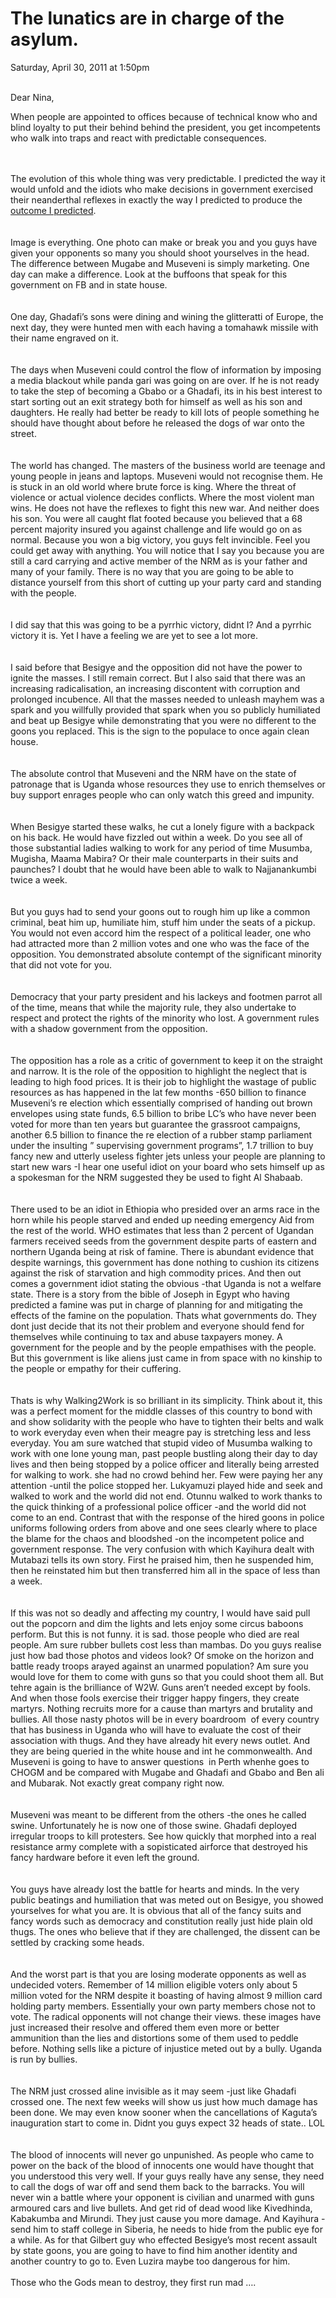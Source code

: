 # The lunatics are in charge of the asylum.

Saturday, April 30, 2011 at 1:50pm

   
Dear Nina,

When people are appointed to offices because of technical know who and blind loyalty to put their behind behind the president, you get incompetents who walk into traps and react with predictable consequences.

   
   
The evolution of this whole thing was very predictable. I predicted the way it would unfold and the idiots who make decisions in government exercised their neanderthal reflexes in exactly the way I predicted to produce the [outcome I predicted](http://www.facebook.com/note.php?note_id=10150150846997681).    
   
   
Image is everything. One photo can make or break you and you guys have given your opponents so many you should shoot yourselves in the head. The difference between Mugabe and Museveni is simply marketing. One day can make a difference. Look at the buffoons that speak for this government on FB and in state house.   
   
   
One day, Ghadafi's sons were dining and wining the glitteratti of Europe, the next day, they were hunted men with each having a tomahawk missile with their name engraved on it.  
   
   
The days when Museveni could control the flow of information by imposing a media blackout while panda gari was going on are over. If he is not ready to take the step of becoming a Gbabo or a Ghadafi, its in his best interest to start sorting out an exit strategy both for himself as well as his son and daughters. He really had better be ready to kill lots of people something he should have thought about before he released the dogs of war onto the street.  
   
   
The world has changed. The masters of the business world are teenage and young people in jeans and laptops. Museveni would not recognise them. He is stuck in an old world where brute force is king. Where the threat of violence or actual violence decides conflicts. Where the most violent man wins. He does not have the reflexes to fight this new war. And neither does his son. You were all caught flat footed because you believed that a 68 percent majority insured you against challenge and life would go on as normal. Because you won a big victory, you guys felt invincible. Feel you could get away with anything. You will notice that I say you because you are still a card carrying and active member of the NRM as is your father and many of your family. There is no way that you are going to be able to distance yourself from this short of cutting up your party card and standing with the people.  
   
   
I did say that this was going to be a pyrrhic victory, didnt I? And a pyrrhic victory it is. Yet I have a feeling we are yet to see a lot more.  
   
   
I said before that Besigye and the opposition did not have the power to ignite the masses. I still remain correct. But I also said that there was an increasing radicalisation, an increasing discontent with corruption and prolonged incubence. All that the masses needed to unleash mayhem was a spark and you willfully provided that spark when you so publicly humiliated and beat up Besigye while demonstrating that you were no different to the goons you replaced. This is the sign to the populace to once again clean house.   
   
   
The absolute control that Museveni and the NRM have on the state of patronage that is Uganda whose resources they use to enrich themselves or buy support enrages people who can only watch this greed and impunity.  
   
   
When Besigye started these walks, he cut a lonely figure with a backpack on his back. He would have fizzled out within a week. Do you see all of those substantial ladies walking to work for any period of time Musumba, Mugisha, Maama Mabira? Or their male counterparts in their suits and paunches? I doubt that he would have been able to walk to Najjanankumbi twice a week.   
   
   
But you guys had to send your goons out to rough him up like a common criminal, beat him up, humiliate him, stuff him under the seats of a pickup. You would not even accord him the respect of a political leader, one who had attracted more than 2 million votes and one who was the face of the opposition. You demonstrated absolute contempt of the significant minority that did not vote for you.  
   
   
Democracy that your party president and his lackeys and footmen parrot all of the time, means that while the majority rule, they also undertake to respect and protect the rights of the minority who lost. A government rules with a shadow government from the opposition.  
   
   
The opposition has a role as a critic of government to keep it on the straight and narrow. It is the role of the opposition to highlight the neglect that is leading to high food prices. It is their job to highlight the wastage of public resources as has happened in the lat few months -650 billion to finance Museveni's re election which essentially comprised of handing out brown envelopes using state funds, 6.5 billion to bribe LC's who have never been voted for more than ten years but guarantee the grassroot campaigns, another 6.5 billion to finance the re election of a rubber stamp parliament under the insulting " supervising government programs", 1.7 trillion to buy fancy new and utterly useless fighter jets unless your people are planning to start new wars -I hear one useful idiot on your board who sets himself up as a spokesman for the NRM suggested they be used to fight Al Shabaab.   
   
   
There used to be an idiot in Ethiopia who presided over an arms race in the horn while his people starved and ended up needing emergency Aid from the rest of the world. WHO estimates that less than 2 percent of Ugandan farmers received seeds from the government despite parts of eastern and northern Uganda being at risk of famine. There is abundant evidence that despite warnings, this government has done nothing to cushion its citizens against the risk of starvation and high commodity prices. And then out comes a government idiot stating the obvious -that Uganda is not a welfare state. There is a story from the bible of Joseph in Egypt who having predicted a famine was put in charge of planning for and mitigating the effects of the famine on the population. Thats what governments do. They dont just decide that its not their problem and everyone should fend for themselves while continuing to tax and abuse taxpayers money. A government for the people and by the people empathises with the people. But this government is like aliens just came in from space with no kinship to the people or empathy for their cuffering.  
   
   
Thats is why Walking2Work is so brilliant in its simplicity. Think about it, this was a perfect moment for the middle classes of this country to bond with and show solidarity with the people who have to tighten their belts and walk to work everyday even when their meagre pay is stretching less and less everyday. You am sure watched that stupid video of Musumba walking to work with one lone young man, past people bustling along their day to day lives and then being stopped by a police officer and literally being arrested for walking to work. she had no crowd behind her. Few were paying her any attention -until the police stopped her. Lukyamuzi played hide and seek and walked to work and the world did not end. Otunnu walked to work thanks to the quick thinking of a professional police officer -and the world did not come to an end. Contrast that with the response of the hired goons in police uniforms following orders from above and one sees clearly where to place the blame for the chaos and bloodshed -on the incompetent police and government response. The very confusion with which Kayihura dealt with Mutabazi tells its own story. First he praised him, then he suspended him, then he reinstated him but then transferred him all in the space of less than a week.  
   
   
If this was not so deadly and affecting my country, I would have said pull out the popcorn and dim the lights and lets enjoy some circus baboons perform. But this is not funny. it is sad. those people who died are real people. Am sure rubber bullets cost less than mambas. Do you guys realise just how bad those photos and videos look? Of smoke on the horizon and battle ready troops arayed against an unarmed population? Am sure you would love for them to come with guns so that you could shoot them all. But tehre again is the brilliance of W2W. Guns aren't needed except by fools. And when those fools exercise their trigger happy fingers, they create martyrs. Nothing recruits more for a cause than martyrs and brutality and bullies. All those nasty photos will be in every boardroom  of every country that has business in Uganda who will have to evaluate the cost of their association with thugs. And they have already hit every news outlet. And they are being queried in the white house and int he commonwealth. And Museveni is going to have to answer questions  in Perth whenhe goes to CHOGM and be compared with Mugabe and Ghadafi and Gbabo and Ben ali and Mubarak. Not exactly great company right now.   
   
   
Museveni was meant to be different from the others -the ones he called swine. Unfortunately he is now one of those swine. Ghadafi deployed irregular troops to kill protesters. See how quickly that morphed into a real resistance army complete with a sopisticated airforce that destroyed his fancy hardware before it even left the ground.  
   
   
You guys have already lost the battle for hearts and minds. In the very public beatings and humiliation that was meted out on Besigye, you showed yourselves for what you are. It is obvious that all of the fancy suits and fancy words such as democracy and constitution really just hide plain old thugs. The ones who believe that if they are challenged, the dissent can be settled by cracking some heads.  
   
   
And the worst part is that you are losing moderate opponents as well as undecided voters. Remember of 14 million eligible voters only about 5 million voted for the NRM despite it boasting of having almost 9 million card holding party members. Essentially your own party members chose not to vote. The radical opponents will not change their views. these images have just increased their resolve and offered them even more or better ammunition than the lies and distortions some of them used to peddle before. Nothing sells like a picture of injustice meted out by a bully. Uganda is run by bullies.  
   
   
The NRM just crossed aline invisible as it may seem -just like Ghadafi crossed one. The next few weeks will show us just how much damage has been done. We may even know sooner when the cancellations of Kaguta's inauguration start to come in. Didnt you guys expect 32 heads of state.. LOL  
   
   
The blood of innocents will never go unpunished. As people who came to power on the back of the blood of innocents one would have thought that you understood this very well. If your guys really have any sense, they need to call the dogs of war off and send them back to the barracks. You will never win a battle where your opponent is civilian and unarmed with guns armoured cars and live bullets. And get rid of dead wood like Kivedhinda, Kabakumba and Mirundi. They just cause you more damage. And Kayihura -send him to staff college in Siberia, he needs to hide from the public eye for a while. As for that Gilbert guy who effected Besigye's most recent assault by state goons, you are going to have to find him another identity and another country to go to. Even Luzira maybe too dangerous for him.  
   
Those who the Gods mean to destroy, they first run mad ....
